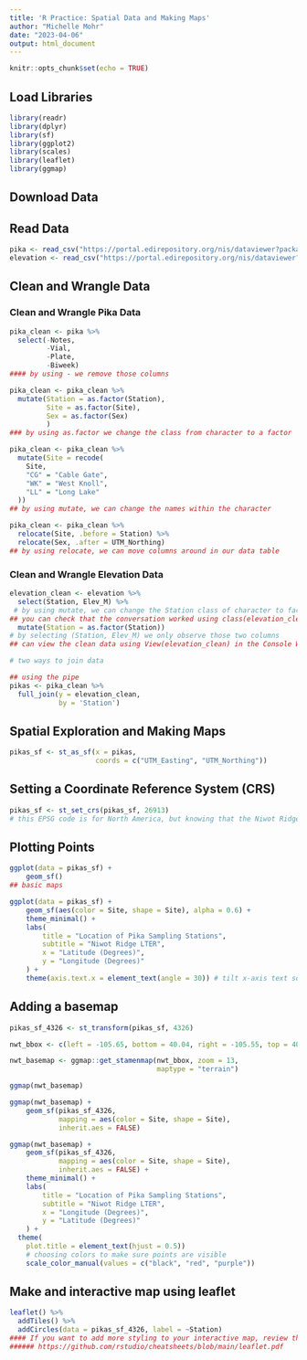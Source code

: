 ```yaml
---
title: 'R Practice: Spatial Data and Making Maps'
author: "Michelle Mohr"
date: "2023-04-06"
output: html_document
---
```


```r
knitr::opts_chunk$set(echo = TRUE)
```

## Load Libraries

```r
library(readr)
library(dplyr)
library(sf)
library(ggplot2)
library(scales)
library(leaflet)
library(ggmap)

```

## Download Data

## Read Data

```r
pika <- read_csv("https://portal.edirepository.org/nis/dataviewer?packageid=knb-lter-nwt.268.1&entityid=43270add3532c7f3716404576cfb3f2c")
elevation <- read_csv("https://portal.edirepository.org/nis/dataviewer?packageid=knb-lter-nwt.268.1&entityid=6a10b35988119d0462837f9bfa31dd2f")
```


## Clean and Wrangle Data

### Clean and Wrangle Pika Data

```r
pika_clean <- pika %>% 
  select(-Notes,
         -Vial,
         -Plate,
         -Biweek)
#### by using - we remove those columns 
```

```r
pika_clean <- pika_clean %>% 
  mutate(Station = as.factor(Station),
         Site = as.factor(Site),
         Sex = as.factor(Sex)
         )
### by using as.factor we change the class from character to a factor
```

```r
pika_clean <- pika_clean %>% 
  mutate(Site = recode(
    Site,
    "CG" = "Cable Gate",
    "WK" = "West Knoll",
    "LL" = "Long Lake"
  ))
## by using mutate, we can change the names within the character
```

```r
pika_clean <- pika_clean %>%  
  relocate(Site, .before = Station) %>% 
  relocate(Sex, .after = UTM_Northing)
## by using relocate, we can move columns around in our data table 
```

### Clean and Wrangle Elevation Data

```r
elevation_clean <- elevation %>% 
  select(Station, Elev_M) %>% 
 # by using mutate, we can change the Station class of character to factor 
## you can check that the conversation worked using class(elevation_clean$Station)
  mutate(Station = as.factor(Station))
# by selecting (Station, Elev_M) we only observe those two columns
## can view the clean data using View(elevation_clean) in the Console Window

```

```r
# two ways to join data

## using the pipe
pikas <- pika_clean %>% 
  full_join(y = elevation_clean,
            by = 'Station')

```

## Spatial Exploration and Making Maps

```r
pikas_sf <- st_as_sf(x = pikas,
                     coords = c("UTM_Easting", "UTM_Northing"))

```

## Setting a Coordinate Reference System (CRS)

```r
pikas_sf <- st_set_crs(pikas_sf, 26913)
# this EPSG code is for North America, but knowing that the Niwot Ridge Research Station is located in north-central Colorado, you could search for this region on epsg.io and use a more local EPSG code. However, if you want to change the CRS after setting it here, you will need to use st_transform() because replacing the EPSG code in st_set_crs() will not reproject the data.
```

## Plotting Points

```r
ggplot(data = pikas_sf) +
    geom_sf()
## basic maps
```

```r
ggplot(data = pikas_sf) +
    geom_sf(aes(color = Site, shape = Site), alpha = 0.6) +
    theme_minimal() +
    labs(
        title = "Location of Pika Sampling Stations",
        subtitle = "Niwot Ridge LTER",
        x = "Latitude (Degrees)",
        y = "Longitude (Degrees)"
    ) +
    theme(axis.text.x = element_text(angle = 30)) # tilt x-axis text so that the labels don't overlap
```

## Adding a basemap

```r
pikas_sf_4326 <- st_transform(pikas_sf, 4326)
```

```r
nwt_bbox <- c(left = -105.65, bottom = 40.04, right = -105.55, top = 40.1)
```

```r
nwt_basemap <- ggmap::get_stamenmap(nwt_bbox, zoom = 13, 
                                    maptype = "terrain")

ggmap(nwt_basemap)
```

```r
ggmap(nwt_basemap) +
    geom_sf(pikas_sf_4326, 
            mapping = aes(color = Site, shape = Site), 
            inherit.aes = FALSE)
```

```r
ggmap(nwt_basemap) +
    geom_sf(pikas_sf_4326,
            mapping = aes(color = Site, shape = Site),
            inherit.aes = FALSE) +
    theme_minimal() +
    labs(
        title = "Location of Pika Sampling Stations",
        subtitle = "Niwot Ridge LTER", 
        x = "Longitude (Degrees)",
        y = "Latitude (Degrees)"
    ) +
  theme(
    plot.title = element_text(hjust = 0.5))
    # choosing colors to make sure points are visible
    scale_color_manual(values = c("black", "red", "purple")) 
```

## Make and interactive map using leaflet

```r
leaflet() %>% 
  addTiles() %>% 
  addCircles(data = pikas_sf_4326, label = ~Station)
#### If you want to add more styling to your interactive map, review the leaflet sections in Intro to Data Viz, Using sf for Spatial Data & Intro to Map Making, or check out the leaflet cheatsheet. 
###### https://github.com/rstudio/cheatsheets/blob/main/leaflet.pdf
```
